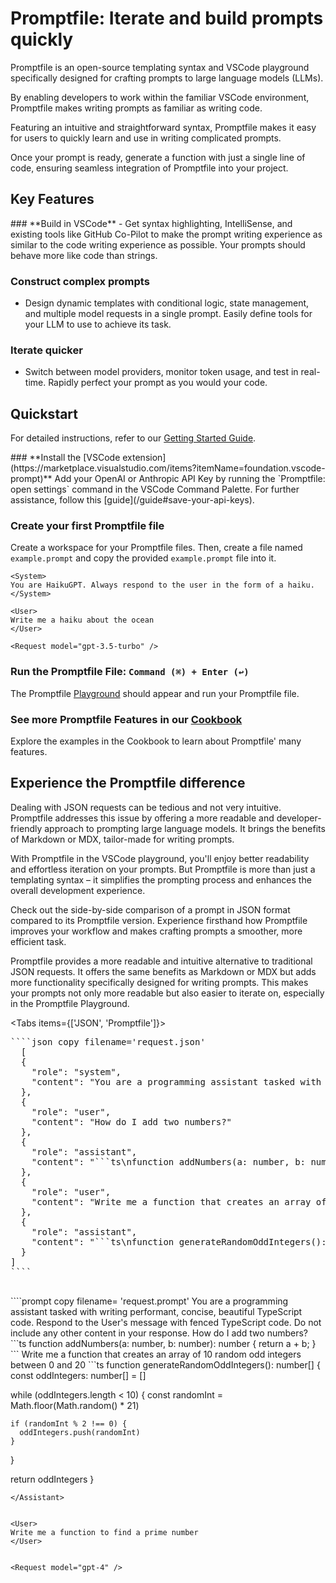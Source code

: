 
# Promptfile: Iterate and build prompts quickly


Promptfile is an open-source templating syntax and VSCode playground specifically designed for crafting prompts to large language models (LLMs).

By enabling developers to work within the familiar VSCode environment, Promptfile makes writing prompts as familiar as writing code.

Featuring an intuitive and straightforward syntax, Promptfile makes it easy for users to quickly learn and use in writing complicated prompts.

Once your prompt is ready, generate a function with just a single line of code, ensuring seamless integration of Promptfile into your project.

## Key Features

<Steps>
### **Build in VSCode**
   - Get syntax highlighting, IntelliSense, and existing tools like GitHub Co-Pilot to make the prompt writing experience as similar to the code writing experience as possible. Your prompts should behave more like code than strings.

### **Construct complex prompts**
   - Design dynamic templates with conditional logic, state management, and multiple model requests in a single prompt. Easily define tools for your LLM to use to achieve its task.

### **Iterate quicker**
   - Switch between model providers, monitor token usage, and test in real-time. Rapidly perfect your prompt as you would your code.
</Steps>



## Quickstart
For detailed instructions, refer to our [Getting Started Guide](/guide).

<Steps>
### **Install the [VSCode extension](https://marketplace.visualstudio.com/items?itemName=foundation.vscode-prompt)**
Add your OpenAI or Anthropic API Key by running the `Promptfile: open settings` command in the VSCode Command Palette. For further assistance, follow this [guide](/guide#save-your-api-keys).

### **Create your first Promptfile file**
Create a workspace for your Promptfile files. Then, create a file named `example.prompt` and copy the provided `example.prompt` file into it.

```prompt copy filename="example.prompt"
<System>
You are HaikuGPT. Always respond to the user in the form of a haiku.
</System>

<User>
Write me a haiku about the ocean
</User>

<Request model="gpt-3.5-turbo" />
```

### **Run the Promptfile File: `Command (⌘) + Enter (↩)`**
The Promptfile [Playground](/playground) should appear and run your Promptfile file.

### **See more Promptfile Features in our [Cookbook](/examples)**
Explore the examples in the Cookbook to learn about Promptfile' many features.
</Steps>


## Experience the Promptfile difference

Dealing with JSON requests can be tedious and not very intuitive. Promptfile addresses this issue by offering a more readable and developer-friendly approach to prompting large language models. It brings the benefits of Markdown or MDX, tailor-made for writing prompts.

With Promptfile in the VSCode playground, you'll enjoy better readability and effortless iteration on your prompts. But Promptfile is more than just a templating syntax – it simplifies the prompting process and enhances the overall development experience.

Check out the side-by-side comparison of a prompt in JSON format compared to its Promptfile version. Experience firsthand how Promptfile improves your workflow and makes crafting prompts a smoother, more efficient task.


Promptfile provides a more readable and intuitive alternative to traditional JSON requests. It offers the same benefits as Markdown or MDX but adds more functionality specifically designed for writing prompts. This makes your prompts not only more readable but also easier to iterate on, especially in the Promptfile Playground.


<Tabs items={['JSON', 'Promptfile']}>
  <Tab>
  <pre style={{ whiteSpace: 'pre-wrap', wordWrap: 'break-word', overflowWrap: 'break-word', overflow: 'hidden'}}>
````json copy filename='request.json'
  [
  {
    "role": "system",
    "content": "You are a programming assistant tasked with writing performant, concise, beautiful TypeScript code. Respond to the User's message with fenced TypeScript code. Do not include any other content in your response."
  },
  {
    "role": "user",
    "content": "How do I add two numbers?"
  },
  {
    "role": "assistant",
    "content": "```ts\nfunction addNumbers(a: number, b: number): number {\n  return a + b;\n}\n```"
  },
  {
    "role": "user",
    "content": "Write me a function that creates an array of 10 random odd integers between 0 and 20"
  },
  {
    "role": "assistant",
    "content": "```ts\nfunction generateRandomOddIntegers(): number[] {\n  const oddIntegers: number[] = [];\n\n  while (oddIntegers.length < 10) {\n    const randomInt = Math.floor(Math.random() * 21);\n\n    if (randomInt % 2 !== 0) {\n      oddIntegers.push(randomInt);\n    }\n  }\n\n  return oddIntegers;\n}```"
  }
]
````
    </pre>
  </Tab>
  <Tab>
````prompt copy filename= 'request.prompt'
<System>
You are a programming assistant tasked with writing performant, concise, beautiful TypeScript code. Respond to the User's message with fenced TypeScript code. Do not include any other content in your response.
</System>


<User>
How do I add two numbers?
</User>


<Assistant>
```ts
function addNumbers(a: number, b: number): number {
  return a + b;
}
```
</Assistant>


<User>
Write me a function that creates an array of 10 random odd integers between 0 and 20
</User>


<Assistant>
```ts
function generateRandomOddIntegers(): number[] {
  const oddIntegers: number[] = []

  while (oddIntegers.length < 10) {
    const randomInt = Math.floor(Math.random() * 21)

    if (randomInt % 2 !== 0) {
      oddIntegers.push(randomInt)
    }
  }

  return oddIntegers
}
```
</Assistant>


<User>
Write me a function to find a prime number
</User>


<Request model="gpt-4" />
````
  </Tab>
</Tabs>
